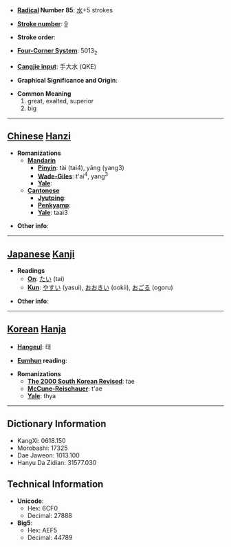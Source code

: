 * '''[[Wiktionary:Chinese radical index| Radical]] Number 85''': [[Wiktionary:Chinese radical index 水|水]]+5 strokes

* '''[[Wiktionary:Chinese total strokes index|Stroke number]]''': [[Wiktionary:Chinese total strokes index 9|9]]

* '''Stroke order''': 

* '''[[Wiktionary:Chinese four corner index|Four-Corner System]]''': 5013<sub>2</sub>

* '''[[Wiktionary:Chinese Cangjie index|Cangjie input]]''': 手大水 (QKE)

* '''Graphical Significance and Origin''': 

* '''Common Meaning'''
*#great, exalted, superior
*# big


----

== [[Chinese]] [[Hanzi]] ==

* '''Romanizations'''
** '''[[Mandarin]]'''
*** '''[[Pinyin]]''': tài (tai4), yǎng (yang3)
*** '''[[Wade-Giles]]''': t'ai<sup>4</sup>, yang<sup>3</sup>
*** '''[[Yale]]''': 
** '''[[Cantonese]]'''
*** '''[[Jyutping]]''':
*** '''[[Penkyamp]]''': 
*** '''[[Yale]]''': taai3

* '''Other info''': 

----

== [[Japanese]] [[Kanji]] ==

* '''Readings'''
** '''[[On]]''': [[たい]] (tai)
** '''[[Kun]]''': [[やすい]] (yasui), [[おおきい]] (ookii), [[おごる]] (ogoru)

* '''Other info''':  

----

== [[Korean]] [[Hanja]] ==

* '''[[Hangeul]]''': 태

* '''[[Eumhun]] reading''': 

* '''Romanizations'''
** '''[[The 2000 South Korean Revised Romanization|The 2000 South Korean Revised]]''': tae
** '''[[McCune-Reischauer]]''': t'ae
** '''[[Yale]]''': thya

----

== Dictionary Information ==

* KangXi: 0618.150
* Morobashi: 17325
* Dae Jaweon: 1013.100
* Hanyu Da Zidian: 31577.030

== Technical Information ==

* '''Unicode''':
** Hex: 6CF0
** Decimal: 27888
* '''Big5''':
** Hex: AEF5
** Decimal: 44789
